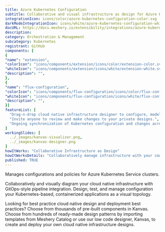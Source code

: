```yaml
---
title: Azure Kubernetes Configuration
subtitle: Collaborative and visual infrastructure as design for Azure Kubernetes Configuration
integrationIcon: icons/color/azure-kubernetes-configuration-color.svg
darkModeIntegrationIcon: icons/white/azure-kubernetes-configuration-white.svg
docURL: https://docs.meshery.io/extensibility/integrations/azure-kubernetes-configuration
description: 
category: Orchestration & Management
subcategory: Kubernetes
registrant: GitHub
components: [
{
"name": "extension",
"colorIcon": "icons/components/extension/icons/color/extension-color.svg",
"whiteIcon": "icons/components/extension/icons/white/extension-white.svg",
"description": "",
},
{
"name": "flux-configuration",
"colorIcon": "icons/components/flux-configuration/icons/color/flux-configuration-color.svg",
"whiteIcon": "icons/components/flux-configuration/icons/white/flux-configuration-white.svg",
"description": "",
}]
featureList: [
  "Drag-n-drop cloud native infrastructure designer to configure, model, and deploy your workloads.",
  "Invite anyone to review and make changes to your private designs.",
  "Ongoing synchronization of Kubernetes configuration and changes across any number of clusters."
]
workingSlides: [
  ../_images/kanvas-visualizer.png,
  ../_images/kanvas-designer.png
]
howItWorks: "Collaborative Infrastructure as Design"
howItWorksDetails: "Collaboratively manage infrastructure with your coworkers synchronously sharing the same designs."
published: TRUE
---
```

<p>
Manages configurations and policies for Azure Kubernetes Service clusters.
</p>
<p>
    Collaboratively and visually diagram your cloud native infrastructure with GitOps-style pipeline integration. Design, test, and manage configuration your Kubernetes-based, containerized applications as a visual topology.
</p>
<p>
    Looking for best practice cloud native design and deployment best practices? Choose from thousands of pre-built components in Kanvas. Choose from hundreds of ready-made design patterns by importing templates from Meshery Catalog or use our low code designer, Kanvas, to create and deploy your own cloud native infrastructure designs.
</p>
